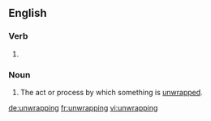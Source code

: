 ==English==

===Verb===
{{head|en|present participle}}

# {{present participle of|unwrap|lang=en}}

===Noun===
{{en-noun}}

# The act or process by which something is [[unwrap]]ped.

[[de:unwrapping]]
[[fr:unwrapping]]
[[vi:unwrapping]]